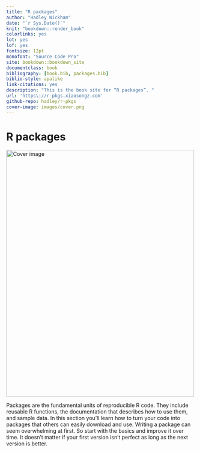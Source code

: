 ```yaml
--- 
title: "R packages"
author: "Hadley Wickham"
date: "`r Sys.Date()`"
knit: "bookdown::render_book"
colorlinks: yes
lot: yes
lof: yes
fontsize: 12pt
monofont: "Source Code Pro"
site: bookdown::bookdown_site
documentclass: book
bibliography: [book.bib, packages.bib]
biblio-style: apalike
link-citations: yes
description: "This is the book site for “R packages”. "
url: 'https\://r-pkgs.xiaosongz.com'
github-repo: hadley/r-pkgs
cover-image: images/cover.png
---
```


# R packages {-}

<a href="http://amzn.com/1491910593?tag=r-pkgs-20"><img src="images/cover.png" width="500" height="656" alt="Cover image" /></a>

Packages are the fundamental units of reproducible R code. They include reusable R functions, the documentation that describes how to use them, and sample data. In this section you'll learn how to turn your code into packages that others can easily download and use. Writing a package can seem overwhelming at first. So start with the basics and improve it over time. It doesn't matter if your first version isn't perfect as long as the next version is better.

